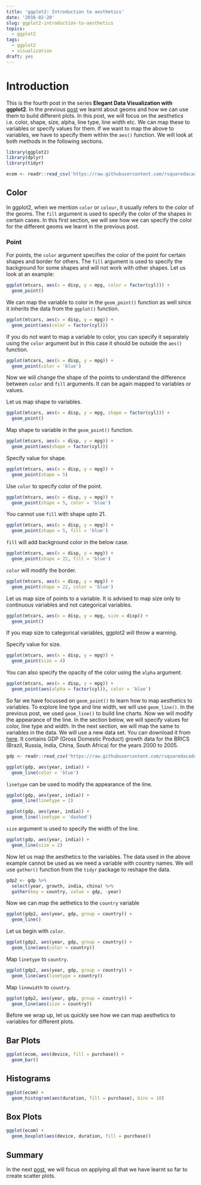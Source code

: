 ```yaml
---
title: 'ggplot2: Introduction to aesthetics'
date: '2016-02-20'
slug: ggplot2-introduction-to-aesthetics
topics:
  - ggplot2
tags:
  - ggplot2
  - visualization
draft: yes
---
```


# Introduction

This is the fourth post in the series **Elegant Data Visualization with ggplot2**. In the previous [post](https://rsquaredacademy.github.io/blog/post/ggplot2-introduction-to-geoms/) we learnt about geoms and how we can use them to build different plots. In this post, we will focus on the aesthetics i.e. color, shape, size, alpha, line type, line width etc. We can map these to variables or specify values for them. If we want to map the above to variables, we have to specify them within the `aes()` function. We will look at both methods in the following sections.

```r
library(ggplot2)
library(dplyr)
library(tidyr)
```

```r
ecom <- readr::read_csv('https://raw.githubusercontent.com/rsquaredacademy/datasets/master/web.csv')
```

## Color

In ggplot2, when we mention `color` or `colour`, it usually refers to the color of the geoms. The `fill` argument is used to specify the color of the shapes in certain cases. In this first section, we will see how we can specify the color for the different geoms we learnt in the previous post. 

### Point

For points, the `color` argument specifies the color of the point for certain shapes and border for others. The `fill` argument is used to specify the background for some shapes and will not work with other shapes. Let us look at an example:

```r
ggplot(mtcars, aes(x = disp, y = mpg, color = factor(cyl))) +
  geom_point()
```

We can map the variable to color in the `geom_point()` function as well since it inherits the data from the `ggplot()` function.

```r
ggplot(mtcars, aes(x = disp, y = mpg)) +
  geom_point(aes(color = factor(cyl)))
```

If you do not want to map a variable to color, you can specify it separately using the `color` argument but in this case it should be outside the `aes()` function.

```r
ggplot(mtcars, aes(x = disp, y = mpg)) +
  geom_point(color = 'blue')
```

Now we will change the shape of the points to understand the difference between `color` and `fill` arguments. It can be again mapped to variables or values. 

Let us map shape to variables.

```r
ggplot(mtcars, aes(x = disp, y = mpg, shape = factor(cyl))) +
  geom_point()
```

Map shape to variable in the `geom_point()` function.

```r
ggplot(mtcars, aes(x = disp, y = mpg)) +
  geom_point(aes(shape = factor(cyl)))
```

Specify value for shape.

```r
ggplot(mtcars, aes(x = disp, y = mpg)) +
  geom_point(shape = 5)
```

Use `color` to specify color of the point.

```r
ggplot(mtcars, aes(x = disp, y = mpg)) +
  geom_point(shape = 5, color = 'blue')
```

You cannot use `fill` with shape upto 21.

```r
ggplot(mtcars, aes(x = disp, y = mpg)) +
  geom_point(shape = 5, fill = 'blue')
```

`fill` will add background color in the below case.

```r
ggplot(mtcars, aes(x = disp, y = mpg)) +
  geom_point(shape = 22, fill = 'blue')
```

`color` will modify the border.

```r
ggplot(mtcars, aes(x = disp, y = mpg)) +
  geom_point(shape = 22, color = 'blue')
```

Let us map size of points to a variable. It is advised to map size only to continuous variables and not categorical variables.

```r
ggplot(mtcars, aes(x = disp, y = mpg, size = disp)) +
  geom_point()
```

If you map size to categorical variables, ggplot2 will throw a warning.

Specify value for size.

```r
ggplot(mtcars, aes(x = disp, y = mpg)) +
  geom_point(size = 4)
```

You can also specify the opacity of the color using the `alpha` argument.

```r
ggplot(mtcars, aes(x = disp, y = mpg)) +
  geom_point(aes(alpha = factor(cyl)), color = 'blue')
```

So far we have focussed on `geom_point()` to learn how to map aesthetics to variables. To explore line type and line width, we will use `geom_line()`.
In the previous post, we used `geom_line()` to build line charts. Now we will modify the appearance of the line. In the section below, we will specify values for color, line type and width. In the next section, we will map the same to variables in the data. We will use a new data set. You can download it from [here](https://github.com/rsquaredacademy/datasets/blob/master/gdp.csv). It contains GDP (Gross Domestic Product) growth data for the BRICS (Brazil, Russia, India, China, South Africa) for the years 2000 to 2005.

```r
gdp <- readr::read_csv('https://raw.githubusercontent.com/rsquaredacademy/datasets/master/gdp.csv')
```
```r
ggplot(gdp, aes(year, india)) +
  geom_line(color = 'blue')
```

`linetype` can be used to modify the appearance of the line.

```r
ggplot(gdp, aes(year, india)) +
  geom_line(linetype = 2)
```

```r
ggplot(gdp, aes(year, india)) +
  geom_line(linetype = 'dashed')
```

`size` argument is used to specify the width of the line.

```r
ggplot(gdp, aes(year, india)) +
  geom_line(size = 2)
```

Now let us map the aesthetics to the variables. The data used in the above example cannot be used as we need a variable with country names. We will use `gather()` function from the `tidyr` package to reshape the data.

```r
gdp2 <- gdp %>% 
  select(year, growth, india, china) %>% 
  gather(key = country, value = gdp, -year)
```

Now we can map the aethetics to the `country` variable

```r
ggplot(gdp2, aes(year, gdp, group = country)) +
  geom_line()
```

Let us begin with `color`.

```r
ggplot(gdp2, aes(year, gdp, group = country)) +
  geom_line(aes(color = country))
```

Map `linetype` to `country`.

```r
ggplot(gdp2, aes(year, gdp, group = country)) +
  geom_line(aes(linetype = country))
```

Map `linewidth` to `country`.

```r
ggplot(gdp2, aes(year, gdp, group = country)) +
  geom_line(aes(size = country))
```

Before we wrap up, let us quickly see how we can map aesthetics to variables for different plots.

## Bar Plots

```r
ggplot(ecom, aes(device, fill = purchase)) +
  geom_bar()
```

## Histograms

```r
ggplot(ecom) +
  geom_histogram(aes(duration, fill = purchase), bins = 10)
```

## Box Plots

```r
ggplot(ecom) +
  geom_boxplot(aes(device, duration, fill = purchase))
```

## Summary

In the next [post](https://rsquaredacademy.github.io/blog/post/ggplot2-scatter-plots/), we will focus on applying all that we have learnt so far to create scatter plots.